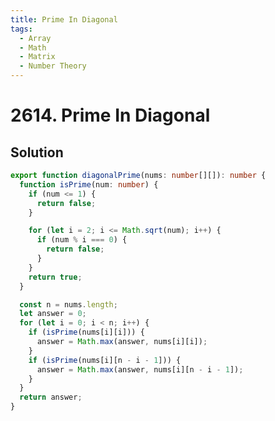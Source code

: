 ```yaml
---
title: Prime In Diagonal
tags:
  - Array
  - Math
  - Matrix
  - Number Theory
---
```


# 2614. Prime In Diagonal

<Badges>
  <LevelBadge level="easy" />
  <TopicBadge name="Array" slug="array" />
  <TopicBadge name="Math" slug="math" />
  <TopicBadge name="Matrix" slug="matrix" />
  <TopicBadge name="Number Theory" slug="number-theory" />
</Badges>

## Solution

```typescript filename="solution.ts" copy
export function diagonalPrime(nums: number[][]): number {
  function isPrime(num: number) {
    if (num <= 1) {
      return false;
    }

    for (let i = 2; i <= Math.sqrt(num); i++) {
      if (num % i === 0) {
        return false;
      }
    }
    return true;
  }

  const n = nums.length;
  let answer = 0;
  for (let i = 0; i < n; i++) {
    if (isPrime(nums[i][i])) {
      answer = Math.max(answer, nums[i][i]);
    }
    if (isPrime(nums[i][n - i - 1])) {
      answer = Math.max(answer, nums[i][n - i - 1]);
    }
  }
  return answer;
}
```

<ProblemLink
  codingSite="leetcode"
  href="https://leetcode.com/problems/prime-in-diagonal"
  title="Prime In Diagonal"
/>
